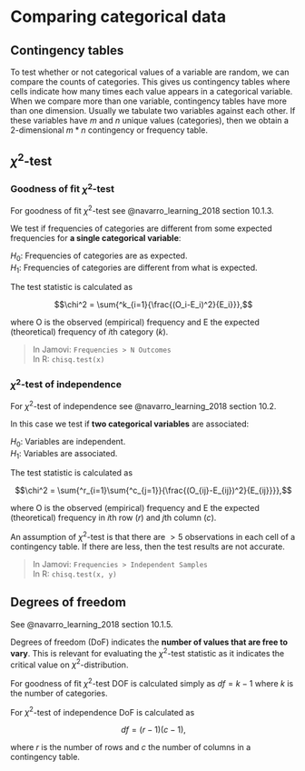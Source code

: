 # Comparing categorical data

## Contingency tables

To test whether or not categorical values of a variable are random, we can compare the counts of categories. This gives us contingency tables where cells indicate how many times each value appears in a categorical variable. When we compare more than one variable, contingency tables have more than one dimension. Usually we tabulate two variables against each other. If these variables have $m$ and $n$ unique values (categories), then we obtain a 2-dimensional $m*n$ contingency or frequency table.

## $\chi^2$-test

### Goodness of fit $\chi^2$-test

For goodness of fit $\chi^2$-test see @navarro_learning_2018 section 10.1.3. 

We test if frequencies of categories are different from some expected frequencies for **a single categorical variable**:

$H_0$: Frequencies of categories are as expected.  
$H_1$: Frequencies of categories are different from what is expected.

The test statistic is calculated as

$$\chi^2 = \sum{^k_{i=1}{\frac{(O_i-E_i)^2}{E_i}}},$$ 

where O is the observed (empirical) frequency and E the expected (theoretical) frequency of $i$th category ($k$).

> In Jamovi: `Frequencies > N Outcomes `  
> In R: `chisq.test(x)`

### $\chi^2$-test of independence

For $\chi^2$-test of independence see @navarro_learning_2018 section 10.2. 

In this case we test if **two categorical variables** are associated:

$H_0$: Variables are independent.  
$H_1$: Variables are associated.

The test statistic is calculated as

$$\chi^2 = \sum{^r_{i=1}\sum{^c_{j=1}}{\frac{(O_{ij}-E_{ij})^2}{E_{ij}}}},$$ 

where O is the observed (empirical) frequency and E the expected (theoretical) frequency in $i$th row ($r$) and $j$th column ($c$).

An assumption of $\chi^2$-test is that there are $>5$ observations in each cell of a contingency table. If there are less, then the test results are not accurate.

> In Jamovi: `Frequencies > Independent Samples`  
> In R: `chisq.test(x, y)`

## Degrees of freedom

See @navarro_learning_2018 section 10.1.5.

Degrees of freedom (DoF) indicates the **number of values that are free to vary**. This is relevant for evaluating the $\chi^2$-test statistic as it indicates the critical value on $\chi^2$-distribution. 

For goodness of fit $\chi^2$-test DOF is calculated simply as $df = k - 1$ where $k$ is the number of categories.

For $\chi^2$-test of independence DoF is calculated as

$$df = (r - 1)(c - 1),$$ 

where $r$ is the number of rows and $c$ the number of columns in a contingency table.